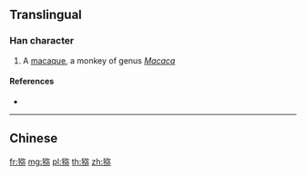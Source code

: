 {{character info/new}}
{{also|獼}}
==Translingual==

===Han character===
{{Han char|rn=94|rad=犬|as=08|sn=11|four=|canj=KHNNF}}

# A [[macaque]], a monkey of genus ''[[Macaca]]''

====References====
* {{Han ref|kx=0713.150|dkj=20488|dj=1125.100|hdz=21354.210|uh=7315|ud=29461}}

----

==Chinese==
{{zh-see|獼}}

[[fr:猕]]
[[mg:猕]]
[[pl:猕]]
[[th:猕]]
[[zh:猕]]